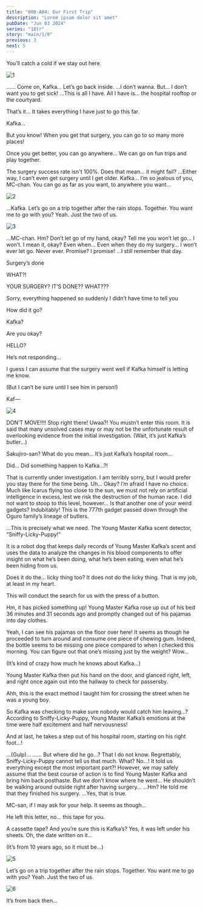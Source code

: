 ```yaml
---
title: "000-A04: Our First Trip"
description: "Lorem ipsum dolor sit amet"
pubDate: "Jun 03 2024"
series: "18tr"
story: "main/1/0"
previous: 3
next: 5
---
```



<Flashback start />

<Bubble character="MC">
You’ll catch a cold if we stay out here.
</Bubble>

![1](1.png)

<Bubble character="Kafka" name="Boy in Hospital Clothing">
……
</Bubble>

<Bubble character="MC">
Come on, Kafka… Let’s go back inside.
</Bubble>

<Bubble character="Kafka">
…I don’t wanna.
</Bubble>

<Bubble character="MC">
But… I don’t want you to get sick!
</Bubble>

<Bubble character="Kafka">
…This is all I have. All I have is… the hospital rooftop or the courtyard.

That’s it… It takes everything I have just to go this far.
</Bubble>

<Bubble character="MC">
Kafka…

But you know! When you get that surgery, you can go to so many more places!

Once you get better, you can go anywhere… We can go on fun trips and play together.
</Bubble>

<Bubble character="Kafka">
The surgery success rate isn't 100%.
</Bubble>

<Bubble character="MC">
Does that mean… it might fail?
</Bubble>

<Bubble character="Kafka">
…Either way, I can’t even get surgery until I get older.
</Bubble>

<Bubble character="MC">
Kafka…
</Bubble>

<Bubble character="Kafka">
I’m so jealous of you, MC-chan. You can go as far as you want, to anywhere you want…
</Bubble>

![2](2.png)

<Bubble character="MC">
…Kafka. Let’s go on a trip together after the rain stops. Together.
</Bubble>

<Bubble character="Kafka">
You want me to go with you?
</Bubble>

<Bubble character="MC">
Yeah. Just the two of us.
</Bubble>

![3](3.png)

<Bubble character="Kafka">
…MC-chan.
</Bubble>

<Bubble character="MC">
Hm?
</Bubble>

<Bubble character="Kafka">
Don’t let go of my hand, okay? Tell me you won’t let go…
</Bubble>

<Bubble character="MC">
I won’t.
</Bubble>

<Bubble character="Kafka">
I mean it, okay? Even when… Even when they do my surgery…
</Bubble>

<Bubble character="MC">
I won’t ever let go. Never ever.
</Bubble>

<Bubble character="Kafka">
Promise?
</Bubble>

<Bubble character="MC">
I promise!
</Bubble>

<Flashback end />

<Location name="Oguro Hospital - Hallway"/>

<Bubble character="MC">
…I still remember that day.
</Bubble>

<Phone to="Kafka Oguro">
<div data-character="Kafka"><div>
    <p>Surgery’s done</p>
</div></div>

<div class="sent">
    <p>WHAT?!</p>
    <p>YOUR SURGERY? IT’S DONE?? WHAT???</p>
</div>

<div data-character="Kafka"><div>
    <p>Sorry, everything happened so suddenly I didn’t have time to tell you</p>
</div></div>

<div class="sent">
    <p>How did it go?</p>
    <p>Kafka?</p>
    <p>Are you okay?</p>
    <p>HELLO?</p>
</div>
</Phone>

<Bubble character="MC">
He’s not responding…

I guess I can assume that the surgery went well if Kafka himself is letting me know.

(But I can’t be sure until I see him in person!)
</Bubble>

<Location name="Oguro Hospital - Room"/>

<Bubble character="MC">
Kaf—
</Bubble>

![4](4.png)

<Bubble character="Sakujiro" name="Man with Thin Glasses">
DON’T MOVE!!!! Stop right there!
</Bubble>

<Bubble character="MC">
Uwaa?!
</Bubble>

<Bubble character="Sakujiro" name="Man with Thin Glasses">
You mustn’t enter this room. It is said that many unsolved cases may or may not be the unfortunate result of overlooking evidence from the initial investigation.
</Bubble>

<Bubble character="MC">
(Wait, it’s just Kafka’s butler…)

Sakujiro-san? What do you mean… It’s just Kafka’s hospital room…

Did… Did something happen to Kafka…?!
</Bubble>

<Bubble character="Sakujiro">
That is currently under investigation. I am terribly sorry, but I would prefer you stay there for the time being.
</Bubble>

<Bubble character="MC">
Uh… Okay?
</Bubble>

<Bubble character="Sakujiro">
I’m afraid I have no choice. Much like Icarus flying too close to the sun, we must not rely on artificial intelligence in excess, lest we risk the destruction of the human race. I did not want to stoop to this level, however…
</Bubble>

<Bubble character="MC">
Is that another one of your weird gadgets?
</Bubble>

<Bubble character="Sakujiro">
Indubitably! This is the 777th gadget passed down through the Oguro family’s lineage of butlers.

…This is precisely what we need. The Young Master Kafka scent detector, “Sniffy-Licky-Puppy!”

It is a robot dog that keeps daily records of Young Master Kafka’s scent and uses the data to analyze the changes in his blood components to offer insight on what he’s been doing, what he’s been eating, even what he’s been hiding from us.
</Bubble>

<Bubble character="MC">
Does it do the… licky thing too?
</Bubble>

<Bubble character="Sakujiro">
It does not do the licky thing. That is my job, at least in my heart.

This will conduct the search for us with the press of a button.

Hm, it has picked something up! Young Master Kafka rose up out of his bed 36 minutes and 31 seconds ago and promptly changed out of his pajamas into day clothes.
</Bubble>

<Bubble character="MC">
Yeah, I can see his pajamas on the floor over here!
</Bubble>

<Bubble character="Sakujiro">
It seems as though he proceeded to turn around and consume one piece of chewing gum. Indeed, the bottle seems to be missing one piece compared to when I checked this morning.
</Bubble>

<Bubble character="MC">
You can figure out that one’s missing just by the weight? Wow…

(It’s kind of crazy how much he knows about Kafka…)
</Bubble>

<Bubble character="Sakujiro">
Young Master Kafka then put his hand on the door, and glanced right, left, and right once again out into the hallway to check for passersby.

Ahh, this is the exact method I taught him for crossing the street when he was a young boy.
</Bubble>

<Bubble character="MC">
So Kafka was checking to make sure nobody would catch him leaving…?
</Bubble>

<Bubble character="Sakujiro">
According to Sniffy-Licky-Puppy, Young Master Kafka’s emotions at the time were half excitement and half nervousness!

And at last, he takes a step out of his hospital room, starting on his right foot…!
</Bubble>

<Bubble character="MC">
…(Gulp)…
</Bubble>

<Bubble character="Sakujiro">
……
</Bubble>

<Bubble character="MC">
But where did he go…?
</Bubble>

<Bubble character="Sakujiro">
That I do not know. Regrettably, Sniffy-Licky-Puppy cannot tell us that much.
</Bubble>

<Bubble character="MC">
What? No…! It told us everything except the most important part?!
</Bubble>

<Bubble character="Sakujiro">
However, we may safely assume that the best course of action is to find Young Master Kafka and bring him back posthaste.
</Bubble>

<Bubble character="MC">
But we don’t know where he went… He shouldn’t be walking around outside right after having surgery…
</Bubble>

<Bubble character="Sakujiro">
…Hm?
</Bubble>

<Bubble character="MC">
He told me that they finished his surgery.
</Bubble>

<Bubble character="Sakujiro">
…Yes, that is true.

MC-san, if I may ask for your help. It seems as though…

He left this letter, no… this tape for you.
</Bubble>

<Bubble character="MC">
A cassette tape? And you’re sure this is Kafka’s?
</Bubble>

<Bubble character="Sakujiro">
Yes, it was left under his sheets.
</Bubble>

<Bubble character="MC">
Oh, the date written on it…

(It’s from 10 years ago, so it must be…)
</Bubble>

![5](5.png)

<Bubble character="MC">
Let’s go on a trip together after the rain stops. Together.
</Bubble>

<Bubble character="Kafka">
You want me to go with you?
</Bubble>

<Bubble character="MC">
Yeah. Just the two of us.
</Bubble>

![6](6.png)

<Bubble character="MC">
It’s from back then…
</Bubble>
